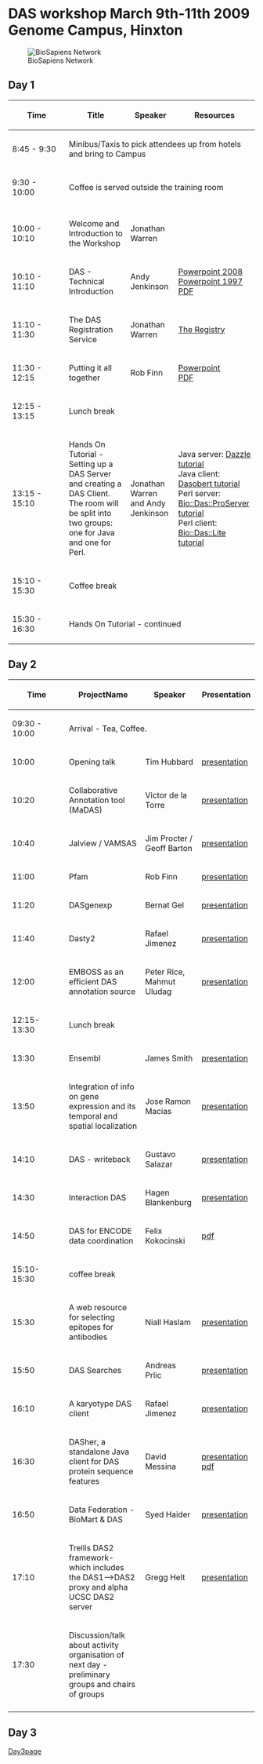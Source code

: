 =DAS workshop March 9th-11th 2009 Genome Campus, Hinxton=
[[Image:Biosapiens_final.gif|frame|BioSapiens Network]]

==Day 1==


{| class="wikitable" border="1"
|- style="background:silver"
! width="100px"|Time
! Title
! Speaker
! Resources
|-
| 8:45 - 9:30
| colspan="3" | Minibus/Taxis to pick attendees up from hotels and bring to Campus
|- style="background:#ffdead;"
| 9:30 - 10:00 
| colspan="3" | Coffee is served outside the training room 
|- style="background:#ffdead;"
|-
| 10:00 - 10:10
| Welcome and Introduction to the Workshop
| Jonathan Warren
|
|-
| 10:10 - 11:10
| DAS - Technical Introduction 
| Andy Jenkinson
| [http://www.ebi.ac.uk/~aj/das_workshop_2009/DAS-Technical-Introduction.pptx Powerpoint 2008]<br/>
[http://www.ebi.ac.uk/~aj/das_workshop_2009/DAS-Technical-Introduction.ppt Powerpoint 1997]<br/>
[http://www.ebi.ac.uk/~aj/das_workshop_2009/DAS-technical-Introduction.pdf PDF] 
|-
| 11:10 - 11:30
| The DAS Registration Service
| Jonathan Warren
| [http://www.biodas.org/wiki/DASworkshop200802:intro_tutorial#Finding_DAS_sources_.E2.80.93_the_DAS_Registry_Service_at_the_Sanger_Institute The Registry]
|-
| 11:30 - 12:15
| Putting it all together
| Rob Finn
| [http://www.biodas.org/workshop_2009/20090309ClientSpecReview.ppt Powerpoint]<br/> [http://www.biodas.org/workshop_2009/20090309ClientSpecReview.pdf PDF]
|- style="background:#ffdead;"
| 12:15 - 13:15 
| colspan="3" | Lunch break
|-
| 13:15 - 15:10
| Hands On Tutorial - Setting up a DAS Server and creating a DAS Client. The room will be split into two groups: one for Java and one for Perl.
| Jonathan Warren and Andy Jenkinson
| Java server: [http://www.dasregistry.org/DazzleTutorial.jsp Dazzle tutorial]<br/>
Java client: [http://www.dasregistry.org/DasobertTutorial.jsp Dasobert tutorial]<br/>
Perl server: [http://www.ebi.ac.uk/~aj/das_workshop_2009/proserver_tutorial.html Bio::Das::ProServer tutorial]<br/>
Perl client: [http://www.ebi.ac.uk/~aj/das_workshop_2009/daslite_tutorial.html Bio::Das::Lite tutorial]<br/>
|- style="background:#ffdead;"
| 15:10 - 15:30
| colspan="3"|Coffee break 
|-
| 15:30 - 16:30 
| colspan="3" | Hands On Tutorial - continued
|}

==Day 2==

{| class="wikitable" border="1"
|- style="background:silver"
! width="100px"|Time
! ProjectName
! Speaker
! Presentation
|- style="background:#ffdead;"
| 09:30 - 10:00
| colspan="3" | Arrival - Tea, Coffee.
|- 
|10:00
|Opening talk 
|Tim Hubbard
|[ftp://ftp.sanger.ac.uk/pub4/resources/software/das/hubbard.ppt presentation]
|-
|10:20
|Collaborative Annotation tool (MaDAS)
|Victor de la Torre
|[ftp://ftp.sanger.ac.uk/pub4/resources/software/das/MaDAS_victor_de_la_torre.pptx presentation]
|-
|10:40
|Jalview / VAMSAS
|Jim Procter / Geoff Barton
|[ftp://ftp.sanger.ac.uk/pub4/resources/software/das/Jalview_2009_DAS.pdf presentation]
|-
|11:00
|Pfam
|Rob Finn
|[ftp://ftp.sanger.ac.uk/pub4/resources/software/das/20090309PfamDasWorkShop.ppt presentation]
|-
|11:20
|DASgenexp
|Bernat Gel
|[ftp://ftp.sanger.ac.uk/pub4/resources/software/das/DASGenExp3.ppt presentation]
|-
|11:40
|Dasty2
|Rafael Jimenez
|[ftp://ftp.sanger.ac.uk/pub4/resources/software/das/rjimenez_dasworkshop2009_dasty2.ppt presentation]
|-
|12:00
|EMBOSS as an efficient DAS annotation source
|Peter Rice, Mahmut Uludag
|[ftp://ftp.sanger.ac.uk/pub4/resources/software/das/DAS-Rice-Uludag.ppt presentation]
|- style="background:#ffdead;"
|12:15-13:30
| colspan="3" | Lunch break
|-
|13:30
|Ensembl
|James Smith
|[ftp://ftp.sanger.ac.uk/pub4/resources/software/das/2009-das-talk-smith.ppt presentation]
|-
|13:50
|Integration of info on gene expression and its temporal and spatial localization
|Jose Ramon Macias
|[ftp://ftp.sanger.ac.uk/pub4/resources/software/das/20090310_DAS_Workshop_DASxVO.ppt presentation]
|-
|14:10
|DAS - writeback
|Gustavo Salazar
|[ftp://ftp.sanger.ac.uk/pub4/resources/software/das/DASwriteback.pdf presentation]
|-
|14:30
|Interaction DAS
|Hagen Blankenburg
|[ftp://ftp.sanger.ac.uk/pub4/resources/software/das/20090310_Blankenburg_DASMI.pdf presentation]
|-
|14:50
|DAS for ENCODE data coordination
|Felix Kokocinski
|[http://www.sanger.ac.uk/~fsk/DAS_workshop09.pdf pdf]
|- style="background:#ffdead;"
|15:10-15:30
| colspan="3" | coffee break
|-
|15:30
|A web resource for selecting epitopes for antibodies
|Niall Haslam
|[ftp://ftp.sanger.ac.uk/pub4/resources/software/das/NiallHaslamDAS2009.pdf presentation]
|-
|15:50
|DAS Searches
|Andreas Prlic
|[ftp://ftp.sanger.ac.uk/pub4/resources/software/das/DAS_searches_20090310.pdf presentation]
|-
|16:10
|A karyotype DAS client
|Rafael Jimenez
|[ftp://ftp.sanger.ac.uk/pub4/resources/software/das/rjimenez_dasworkshop2009_KDC.ppt presentation]
|-
|16:30
|DASher, a standalone Java client for DAS protein sequence features
|David Messina
|[ftp://ftp.sanger.ac.uk/pub4/resources/software/das/Messina_DASconf09.keynote.zip presentation] [ftp://ftp.sanger.ac.uk/pub4/resources/software/das/Messina_DASconf09.pdf pdf]
|-
|16:50
|Data Federation - BioMart & DAS
|Syed Haider
|[ftp://ftp.sanger.ac.uk/pub4/resources/software/das/BioMart_DAS_2009.ppt presentation]
|-
|17:10
|Trellis DAS2 framework- which includes the DAS1-->DAS2 proxy and alpha UCSC DAS2 server
|Gregg Helt
|[ftp://ftp.sanger.ac.uk/pub4/resources/software/das/Trellis_Mar2009.pptx presentation]
|-
|17:30
|Discussion/talk about activity organisation of next day - preliminary groups and chairs of groups
|
|
|-
|}

==Day 3==
[http://www.biodas.org/wiki/DASworkshop200903Day3 Day3page]